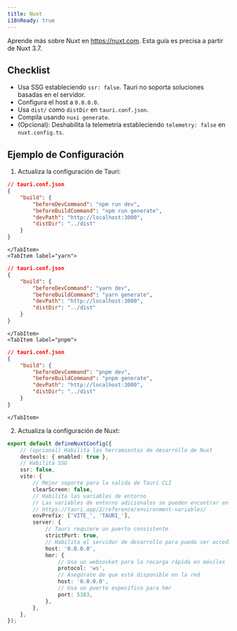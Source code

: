 ```yaml
---
title: Nuxt
i18nReady: true
---
```



Aprende más sobre Nuxt en https://nuxt.com. Esta guía es precisa a partir de Nuxt 3.7.

## Checklist

- Usa SSG estableciendo `ssr: false`. Tauri no soporta soluciones basadas en el servidor.
- Configura el host a `0.0.0.0`.
- Usa `dist/` como `distDir` en `tauri.conf.json`.
- Compila usando `nuxi generate`.
- (Opcional): Deshabilita la telemetría estableciendo `telemetry: false` en `nuxt.config.ts`.

## Ejemplo de Configuración

1. Actualiza la configuración de Tauri:

<Tabs>
	<TabItem label="npm">

```json
// tauri.conf.json
{
	"build": {
		"beforeDevCommand": "npm run dev",
		"beforeBuildCommand": "npm run generate",
		"devPath": "http://localhost:3000",
		"distDir": "../dist"
	}
}
```

	</TabItem>
	<TabItem label="yarn">

```json
// tauri.conf.json
{
	"build": {
		"beforeDevCommand": "yarn dev",
		"beforeBuildCommand": "yarn generate",
		"devPath": "http://localhost:3000",
		"distDir": "../dist"
	}
}
```

	</TabItem>
	<TabItem label="pnpm">

```json
// tauri.conf.json
{
	"build": {
		"beforeDevCommand": "pnpm dev",
		"beforeBuildCommand": "pnpm generate",
		"devPath": "http://localhost:3000",
		"distDir": "../dist"
	}
}
```

	</TabItem>
</Tabs>

2. Actualiza la configuración de Nuxt:

```ts
export default defineNuxtConfig({
	// (opcional) Habilita las herramientas de desarrollo de Nuxt
	devtools: { enabled: true },
	// Habilita SSG
	ssr: false,
	vite: {
		// Mejor soporte para la salida de Tauri CLI
		clearScreen: false,
		// Habilita las variables de entorno
		// Las variables de entorno adicionales se pueden encontrar en
		// https://tauri.app/2/reference/environment-variables/
		envPrefix: ['VITE_', 'TAURI_'],
		server: {
			// Tauri requiere un puerto consistente
			strictPort: true,
			// Habilita el servidor de desarrollo para pueda ser accedido por otros dispositivos para el desarrollo móvil
			host: '0.0.0.0',
			hmr: {
				// Usa un websocket para la recarga rápida en móviles
				protocol: 'ws',
				// Asegúrate de que esté disponible en la red
				host: '0.0.0.0',
				// Usa un puerto específico para hmr
				port: 5183,
			},
		},
	},
});
```
